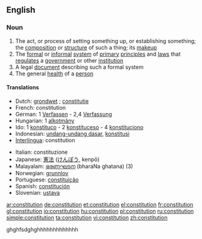 ==English==

===Noun===
{{wikipedia}}
{{en-noun}}

#The act, or process of setting something up, or establishing something; the [[composition]] or [[structure]] of such a thing; its [[makeup]]
#The [[formal]] or [[informal]] [[system]] of [[primary]] [[principle]]s and [[law]]s that [[regulate]]s a [[government]] or other [[institution]]
#A legal [[document]] describing such a formal system
#The general [[health]] of a [[person]]

====Translations====
{{rfc-trans}}
{{top}}
*Dutch: [[grondwet]] {{m}}; [[constitutie]] {{f}}
*French: constitution {{f}}
*German: 1 [[Verfassen]] {{n}} - 2,4 [[Verfassung]] {{f}}
*Hungarian: 1 [[alkotmány]]
*Ido: 1 [[konstituco]] - 2 [[konstituceso]] - 4 [[konstituciono]]
*Indonesian: [[undang-undang dasar]], [[konstitusi]]
*[[Interlingua]]: constitution
{{mid}}
*Italian: constituzione
*Japanese: [[憲法]] ([[けんぽう]], kenpō)
*Malayalam: [[ഭരണഘടന]] (bharaNa ghatana) (3)
*Norwegian: [[grunnlov]] {{m}}
*Portuguese: [[constituição]] {{f}}
*Spanish: [[constitución]] {{f}}
*Slovenian: [[ustava]]
{{bottom}}

[[ar:constitution]]
[[de:constitution]]
[[et:constitution]]
[[el:constitution]]
[[fr:constitution]]
[[gl:constitution]]
[[io:constitution]]
[[hu:constitution]]
[[pl:constitution]]
[[ru:constitution]]
[[simple:constitution]]
[[ta:constitution]]
[[vi:constitution]]
[[zh:constitution]]

ghghfsdghghhhhhhhhhhhhh